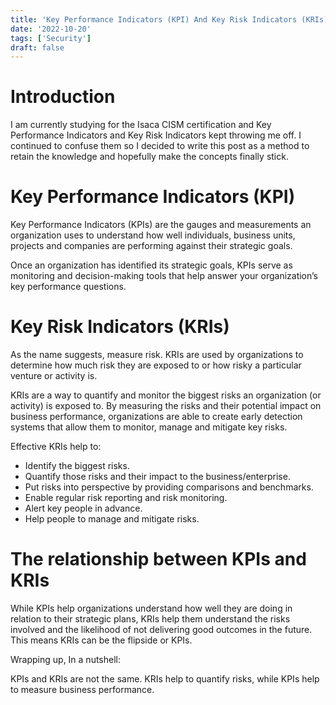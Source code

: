 ```yaml
---
title: 'Key Performance Indicators (KPI) And Key Risk Indicators (KRIs)'
date: '2022-10-20'
tags: ['Security']
draft: false
---
```

# Introduction
I am currently studying for the Isaca CISM certification and Key Performance Indicators and Key Risk Indicators kept throwing me off. I continued to confuse them so I decided to write this post as a method to retain the knowledge and hopefully make the concepts finally stick. 


# Key Performance Indicators (KPI)
Key Performance Indicators (KPIs) are the gauges and measurements an organization uses to understand how well individuals, business units, projects and companies are performing against their strategic goals.

Once an organization has identified its strategic goals, KPIs serve as monitoring and decision-making tools that help answer your organization’s key performance questions.

# Key Risk Indicators (KRIs)

As the name suggests, measure risk. KRIs are used by organizations to determine how much risk they are exposed to or how risky a particular venture or activity is.

KRIs are a way to quantify and monitor the biggest risks an organization (or activity) is exposed to. By measuring the risks and their potential impact on business performance, organizations are able to create early detection systems that allow them to monitor, manage and mitigate key risks.

Effective KRIs help to:

- Identify the biggest risks.
- Quantify those risks and their impact to the business/enterprise.
- Put risks into perspective by providing comparisons and benchmarks.
- Enable regular risk reporting and risk monitoring.
- Alert key people in advance.
- Help people to manage and mitigate risks.

# The relationship between KPIs and KRIs

While KPIs help organizations understand how well they are doing in relation to their strategic plans, KRIs help them understand the risks involved and the likelihood of not delivering good outcomes in the future. This means KRIs can be the flipside or KPIs.

Wrapping up, In a nutshell:

KPIs and KRIs are not the same. KRIs help to quantify risks, while KPIs help to measure business performance.
